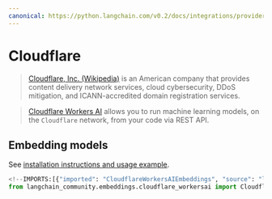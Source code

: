 ```yaml
---
canonical: https://python.langchain.com/v0.2/docs/integrations/providers/cloudflare/
---
```


# Cloudflare

> [Cloudflare, Inc. (Wikipedia)](https://en.wikipedia.org/wiki/Cloudflare) is an American company that provides
content delivery network services, cloud cybersecurity, DDoS mitigation, and ICANN-accredited
domain registration services.

> [Cloudflare Workers AI](https://developers.cloudflare.com/workers-ai/) allows you to run machine
learning models, on the `Cloudflare` network, from your code via REST API.

## Embedding models

See [installation instructions and usage example](/docs/integrations/text_embedding/cloudflare_workersai).

```python
<!--IMPORTS:[{"imported": "CloudflareWorkersAIEmbeddings", "source": "langchain_community.embeddings.cloudflare_workersai", "docs": "https://api.python.langchain.com/en/latest/embeddings/langchain_community.embeddings.cloudflare_workersai.CloudflareWorkersAIEmbeddings.html", "title": "Cloudflare"}]-->
from langchain_community.embeddings.cloudflare_workersai import CloudflareWorkersAIEmbeddings
```